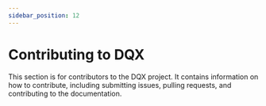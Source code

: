 ```yaml
---
sidebar_position: 12
---
```


# Contributing to DQX

This section is for contributors to the DQX project. It contains information on how to contribute, including submitting issues, pulling requests, and contributing to the documentation.